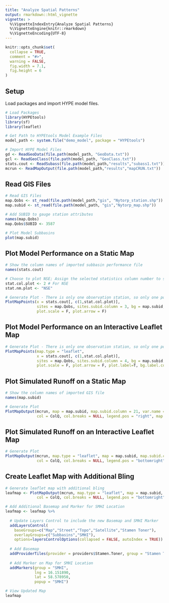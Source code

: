 ```yaml
---
title: "Analyze Spatial Patterns"
output: rmarkdown::html_vignette
vignette: >
  %\VignetteIndexEntry{Analyze Spatial Patterns}
  %\VignetteEngine{knitr::rmarkdown}
  %\VignetteEncoding{UTF-8}
---
```


```r
knitr::opts_chunk$set(
  collapse = TRUE,
  comment = "#>",
  warning = FALSE,
  fig.width = 7.1,
  fig.height = 6
)
```

## Setup
Load packages and import HYPE model files.
```r
# Load Packages
library(HYPEtools)
library(sf)
library(leaflet)

# Get Path to HYPEtools Model Example Files
model_path <- system.file("demo_model", package = "HYPEtools")

# Import HYPE Model Files
gd <- ReadGeoData(file.path(model_path, "GeoData.txt"))
gcl <- ReadGeoClass(file.path(model_path, "GeoClass.txt"))
stats.cout <- ReadSubass(file.path(model_path,"results","subass1.txt"))
mcrun <- ReadMapOutput(file.path(model_path,"results","mapCRUN.txt")) 
```

## Read GIS Files
```r
# Read GIS Files
map.Qobs <- st_read(file.path(model_path,"gis", "Nytorp_station.shp"))
map.subid <- st_read(file.path(model_path, "gis","Nytorp_map.shp"))

# Add SUBID to gauge station attributes
names(map.Qobs)
map.Qobs$SUBID <- 3587

# Plot Model Subbasins
plot(map.subid)
```

## Plot Model Performance on a Static Map
```r
# Show the column names of imported subbasin performance file
names(stats.cout)

# Choose to plot NSE; Assign the selected statistics column number to stat.col.plot
stat.col.plot <- 2 # For NSE
stat.nm.plot <- "NSE"

# Generate Plot - There is only one observation station, so only one point appears on the map
PlotMapPoints(x = stats.cout[, c(1,stat.col.plot)], 
              sites = map.Qobs, sites.subid.column = 3, bg = map.subid, 
              plot.scale = F, plot.arrow = F)

```

## Plot Model Performance on an Interactive Leaflet Map
```r
# Generate Plot - There is only one observation station, so only one point appears on the map
PlotMapPoints(map.type = "leaflet",
              x = stats.cout[, c(1,stat.col.plot)],
              sites = map.Qobs, sites.subid.column = 4, bg = map.subid,
              plot.scale = F, plot.arrow = F, plot.label=T, bg.label.column = 25, plot.bg.label="static")

```

## Plot Simulated Runoff on a Static Map
```r
# Show the column names of imported GIS file
names(map.subid)

# Generate Plot
PlotMapOutput(mcrun, map = map.subid, map.subid.column = 21, var.name = "CRUN", legend.title = "Runoff (mm/d)", 
              col = ColQ, col.breaks = NULL, legend.pos = "right", map.adj = 0, plot.scale = F, plot.arrow = F)

```

## Plot Simulated Runoff on an Interactive Leaflet Map
```r
# Generate Plot
PlotMapOutput(mcrun, map.type = "leaflet", map = map.subid, map.subid.column = 25, var.name = "CRUN", legend.title = "Runoff (mm/d)", 
              col = ColQ, col.breaks = NULL, legend.pos = "bottomright", map.adj = 0, plot.scale = F, plot.arrow = F)

```

## Create Leaflet Map with Additional Bling
```r
# Generate leaflet map with additional bling
leafmap <- PlotMapOutput(mcrun, map.type = "leaflet", map = map.subid, map.subid.column = 25, var.name = "CRUN", legend.title = "Runoff (mm/d)", 
              col = ColQ, col.breaks = NULL, legend.pos = "bottomright", map.adj = 0, plot.scale = T, plot.arrow = F, plot.label = T, plot.searchbar = T)

# Add Additional Basemap and Marker for SMHI Location
leafmap <- leafmap %>%
  
  # Update Layers Control to include the new Basemap and SMHI Marker
  addLayersControl(
    baseGroups=c("Map","Street","Topo","Satellite","Stamen Toner"),
    overlayGroups=c("Subbasins","SMHI"),
    options=layersControlOptions(collapsed = FALSE, autoIndex = TRUE)) %>%
  
  # Add Basemap
  addProviderTiles(provider = providers$Stamen.Toner, group = "Stamen Toner") %>%
  
  # Add Marker on Map for SMHI Location
  addMarkers(group = "SMHI",
             lng = 16.151890,
             lat = 58.578950,
             popup = "SMHI")

# View Updated Map
leafmap

```

